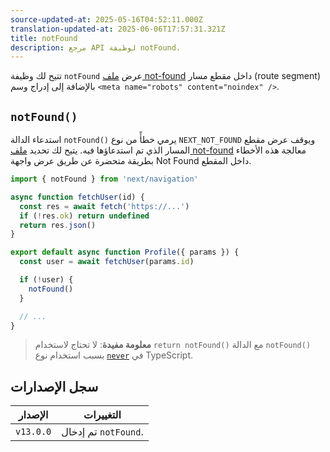 ```yaml
---
source-updated-at: 2025-05-16T04:52:11.000Z
translation-updated-at: 2025-06-06T17:57:31.321Z
title: notFound
description: مرجع API لوظيفة notFound.
---
```


تتيح لك وظيفة `notFound` عرض [ملف not-found](/docs/app/api-reference/file-conventions/not-found) داخل مقطع مسار (route segment) بالإضافة إلى إدراج وسم `<meta name="robots" content="noindex" />`.

## `notFound()`

استدعاء الدالة `notFound()` يرمي خطأً من نوع `NEXT_NOT_FOUND` ويوقف عرض مقطع المسار الذي تم استدعاؤها فيه. يتيح لك تحديد [ملف not-found](/docs/app/api-reference/file-conventions/not-found) معالجة هذه الأخطاء بطريقة متحضرة عن طريق عرض واجهة Not Found داخل المقطع.

```jsx filename="app/user/[id]/page.js"
import { notFound } from 'next/navigation'

async function fetchUser(id) {
  const res = await fetch('https://...')
  if (!res.ok) return undefined
  return res.json()
}

export default async function Profile({ params }) {
  const user = await fetchUser(params.id)

  if (!user) {
    notFound()
  }

  // ...
}
```

> **معلومة مفيدة**: لا تحتاج لاستخدام `return notFound()` مع الدالة `notFound()` بسبب استخدام نوع [`never`](https://www.typescriptlang.org/docs/handbook/2/functions.html#never) في TypeScript.

## سجل الإصدارات

| الإصدار   | التغييرات                 |
| --------- | ------------------------- |
| `v13.0.0` | تم إدخال `notFound`.       |
